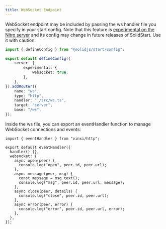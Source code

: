 ```yaml
---
title: WebSocket Endpoint
---
```


WebSocket endpoint may be included by passing the ws handler file you specify in your start config.
Note that this feature is [experimental on the Nitro server](https://nitro.unjs.io/guide/websocket#opt-in-to-the-experimental-feature) and its config may change in future releases of SolidStart. Use it with caution.

```ts title="./app.config.ts"
import { defineConfig } from "@solidjs/start/config";

export default defineConfig({
	server: {
		experimental: {
			websocket: true,
		},
	},
}).addRouter({
	name: "ws",
	type: "http",
	handler: "./src/ws.ts",
	target: "server",
	base: "/ws",
});
```

Inside the ws file, you can export an eventHandler function to manage WebSocket connections and events:

```tsx
import { eventHandler } from "vinxi/http";

export default eventHandler({
  handler() {},
  websocket: {
    async open(peer) {
      console.log("open", peer.id, peer.url);
    },
    async message(peer, msg) {
      const message = msg.text();
      console.log("msg", peer.id, peer.url, message);
    },
    async close(peer, details) {
      console.log("close", peer.id, peer.url);
    },
    async error(peer, error) {
      console.log("error", peer.id, peer.url, error);
    },
  },
});
```
